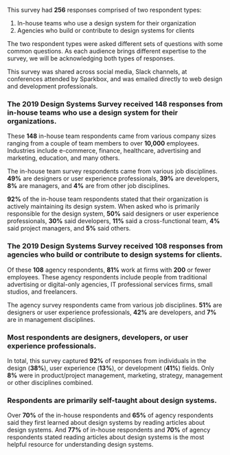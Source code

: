 
<ContentBlock>

This survey had **256** responses comprised of two respondent types:

1. In-house teams who use a design system for their organization
2. Agencies who build or contribute to design systems for clients

The two respondent types were asked different sets of questions with some common questions. As each audience brings different expertise to the survey, we will be acknowledging both types of responses.

This survey was shared across social media, Slack channels, at conferences attended by Sparkbox, and was emailed directly to web design and development professionals.

</ContentBlock>

<HeaderBlock>

### The 2019 Design Systems Survey received 148 responses from in-house teams who use a design system for their organizations.

</HeaderBlock>

<ContentBlock>

These **148** in-house team respondents came from various company sizes ranging from a couple of team members to over **10,000** employees. Industries include e-commerce, finance, healthcare, advertising and marketing, education, and many others.

The in-house team survey respondents came from various job disciplines. **49%** are designers or user experience professionals, **39%** are developers, **8%** are managers, and **4%** are from other job disciplines.

**92%** of the in-house team respondents stated that their organization is actively maintaining its design system. When asked who is primarily responsible for the design system, **50%** said designers or user experience professionals, **30%** said developers, **11%** said a cross-functional team, **4%** said project managers, and **5%** said others.

</ContentBlock>

<HeaderBlock>

### The 2019 Design Systems Survey received 108 responses from agencies who build or contribute to design systems for clients.

</HeaderBlock>

<ContentBlock>

Of these **108** agency respondents, **81%** work at firms with **200** or fewer employees. These agency respondents include people from traditional advertising or digital-only agencies, IT professional services firms, small studios, and freelancers.

The agency survey respondents came from various job disciplines. **51%** are designers or user experience professionals, **42%** are developers, and **7%** are in management disciplines.

</ContentBlock>

<HeaderBlock>

### Most respondents are designers, developers, or user experience professionals.

</HeaderBlock>

<ContentBlock>

In total, this survey captured **92%** of responses from individuals in the design (**38%**), user experience (**13%**), or development (**41%**) fields. Only **8%** were in product/project management, marketing, strategy, management or other disciplines combined.

</ContentBlock>

<HeaderBlock>

### Respondents are primarily self-taught about design systems.

</HeaderBlock>

<ContentBlock>

Over **70%** of the in-house respondents and **65%** of agency respondents said they first learned about design systems by reading articles about design systems. And **77%** of in-house respondents and **70%** of agency respondents stated reading articles about design systems is the most helpful resource for understanding design systems.

</ContentBlock>
